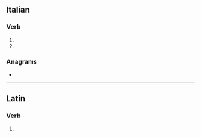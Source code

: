 ==Italian==

===Verb===
{{head|it|verb form|cat2=past participle forms}}

# {{inflection of|it|annodare||2|p|pres|indc|;|2|p|impr}}
# {{feminine plural of|it|annodato}}

===Anagrams===
* {{anagrams|it|a=aadennot|adonante}}

----

==Latin==

===Verb===
{{la-verb-form|annōdāte}}

# {{inflection of|la|annōdō||2|p|pres|actv|impr}}